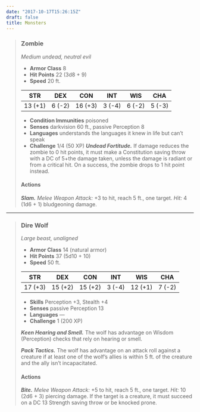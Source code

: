 ```yaml
---
date: "2017-10-17T15:26:15Z"
draft: false
title: Monsters
---
```


> ### Zombie
>
>*Medium undead, neutral evil*
>
> - **Armor Class** 8
> - **Hit Points** 22 (3d8 + 9)
> - **Speed** 20 ft.
>
> | STR | DEX | CON | INT  |WIS | CHA |
> |---|---|:---:|:---:|:---:|:---:|
> |13 (+1)|6 (-2)|16 (+3)|3 (-4)|6 (-2)|5 (-3)|
>
> - **Condition Immunities** poisoned
> - **Senses** darkvision 60 ft., passive Perception 8
> - **Languages** understands the languages it knew in life but can't speak
- **Challenge** 1/4 (50 XP)
<!-- > -->
> ***Undead Fortitude.*** If damage reduces the zombie to 0 hit points, it must make a Constitution saving throw with a DC of 5+the damage taken, unless the damage is radiant or from a critical hit. On a success, the zombie drops to 1 hit point instead.
>
> #### Actions
>
> ***Slam.*** _Melee Weapon Attack:_ +3 to hit, reach 5 ft., one target. _Hit:_ 4 (1d6 + 1) bludgeoning damage.

___

> ### Dire Wolf
>
>*Large beast, unaligned*
>
> - **Armor Class** 14 (natural armor)
> - **Hit Points** 37 (5d10 + 10)
> - **Speed** 50 ft.
>
> |STR|DEX|CON|INT|WIS|CHA|
> |:---:|:---:|:---:|:---:|:---:|:---:|
> |17 (+3)|15 (+2)|15 (+2)|3 (-4)|12 (+1)|7 (-2)|
>
> - **Skills** Perception +3, Stealth +4
> - **Senses** passive Perception 13
> - **Languages** —
> - **Challenge** 1 (200 XP)
>
> ***Keen Hearing and Smell.*** The wolf has advantage on Wisdom (Perception) checks that rely on hearing or smell.
>
> ***Pack Tactics.*** The wolf has advantage on an attack roll against a creature if at least one of the wolf's allies is within 5 ft. of the creature and the ally isn't incapacitated.
>
> #### Actions
>
> ***Bite.*** _Melee Weapon Attack:_ +5 to hit, reach 5 ft., one target. _Hit:_ 10 (2d6 + 3) piercing damage. If the target is a creature, it must succeed on a DC 13 Strength saving throw or be knocked prone.